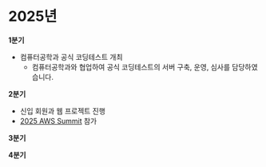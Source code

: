 # 2025년

**1분기**

- 컴퓨터공학과 공식 코딩테스트 개최
  - 컴퓨터공학과와 협업하여 공식 코딩테스트의 서버 구축, 운영, 심사를 담당하였습니다.

**2분기**
- 신입 회원과 웹 프로젝트 진행
- [2025 AWS Summit](https://aws.amazon.com/ko/events/summits/seoul/) 참가

**3분기**


**4분기**

